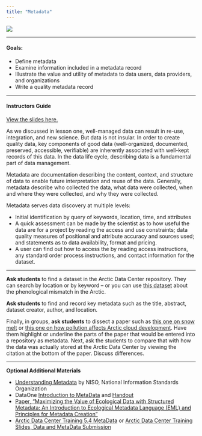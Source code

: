 ---
title: "Metadata"
---

![](bannermeta.png)

--------------

#### **Goals**: 

- Define metadata
- Examine information included in a metadata record
- Illustrate the value and utility of metadata to data users, data providers, and organizations
- Write a quality metadata record

--------------

#### **Instructors Guide**

[View the slides here.](https://docs.google.com/presentation/d/1e2M0adq6gGRsI0Q5H8Zt5chLYfOZX112GbD-OqjrqI0/edit?usp=sharing)

As we discussed in lesson one, well-managed data can result in re-use, integration, and new science. But data is not insular. In order to create quality data, key components of good data (well-organized, documented, preserved, accessible, verifiable) are inherently associated with well-kept records of this data. In the data life cycle, describing data is a fundamental part of data management. 

Metadata are documentation describing the content, context, and structure of data to enable future interpretation and reuse of the data. Generally, metadata describe who collected the data, what data were collected, when and where they were collected, and why they were collected.

Metadata serves data discovery at multiple levels:

* Initial identification by query of keywords, location, time, and attributes
* A quick assessment can be made by the scientist as to how useful the data are for a project by reading the access and use constraints; data quality measures of positional and attribute accuracy and sources used; and statements as to data availability, format and pricing.
* A user can find out how to access the by reading access instructions, any standard order process instructions, and contact information for the dataset.

--------------

**Ask students** to find a dataset in the Arctic Data Center repository. They can search by location or by keyword – or you can use [this dataset](https://arcticdata.io/catalog/view/doi%3A10.18739%2FA24T6F391) about the phenological mismatch in the Arctic. 

**Ask students** to find and record key metadata such as the title, abstract, dataset creator, author, and location.

Finally, in groups, **ask students** to dissect a paper such as [this one on snow melt](https://onlinelibrary.wiley.com/doi/epdf/10.1111/gcb.15193) or [this one on how pollution affects Arctic cloud development](https://doi.org/10.1029/2018GL079873). Have them highlight or underline the parts of the paper that would be entered into a repository as metadata. Next, ask the students to compare that with how the data was actually stored at the Arctic Data Center by viewing the citation at the bottom of the paper. Discuss differences. 

---------------

**Optional Additional Materials**

* [Understanding Metadata](https://groups.niso.org/apps/group_public/download.php/17446/Understanding%20Metadata.pdf) by NISO, National Information Standards Organization
* DataOne [Introduction to MetaData](https://old.dataone.org/sites/all/documents/education-modules/handouts/L07_DefiningMetadata_Handout.pdf) and [Handout](https://old.dataone.org/sites/all/documents/education-modules/exercises/L07_Exercise.pdf)
* [Paper, “Maximizing the Value of Ecological Data with Structured Metadata: An Introduction to Ecological Metadata Language (EML) and Principles for Metadata Creation”](https://esajournals.onlinelibrary.wiley.com/doi/abs/10.1890/0012-9623%282005%2986%5B158%3AMTVOED%5D2.0.CO%3B2)
* [Arctic Data Center Training 5.4 MetaData](http://training.arcticdata.io/materials/arctic-data-center-training/data-documentation-and-publishing.html#metadata) or [Arctic Data Center Training Slides, Data and MetaData Submission](http://training.arcticdata.io/materials/arctic-data-center-training/03-best-practices-data-metadata.pdf)

